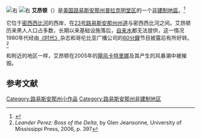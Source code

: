 [[File:LocalizadoriRONTON.PNG|右]]
[[File:IrontonLAStPaulMBChurch.JPG|右]]
'''艾昂顿'''（{{lang-en|Ironton}}）是[[美国|美国]][[路易斯安那州|路易斯安那州]][[普拉克明堂区_(路易斯安那州)|普拉克明堂区]]的一个[[非建制地區|非建制地區]]。<ref name="GR1">{{Cite web|url=http://www.census.gov/geo/www/gazetteer/gazette.html|title=US Gazetteer files: 2010, 2000, and 1990|accessdate=2011-04-23|date=2011-02-12|publisher=[[United_States_Census_Bureau|United States Census Bureau]]|archive-url=https://web.archive.org/web/20110102044750/http://www.census.gov/geo/www/gazetteer/gazette.html|archive-date=2011-01-02|dead-url=yes}}</ref>

它位于[[密西西比河|密西西比河]]的西岸，在[[23号路易斯安那州州道|23号路易斯安那州州道]]与密西西比河之间。艾昂顿历来黑人人口占多数，长期以来基础设施落后，[[自来水|自来水]]都无法提供，这一情况1980年代经由[[時代_(雜誌)|《时代》]]杂志和哥伦比亚广播公司的[[60分鐘|60分鐘]]节目披露后有所好转。<ref>''Leander Perez: Boss of the Delta'', by Glen Jeansonne, University of Mississippi Press, 2006, p. 397</ref>

和附近的地区一样，艾昂顿在2005年的[[2005年飓风卡特里娜|飓风卡特里娜]]及其产生的风暴潮中被摧毁。

== 参考文献 ==
{{reflist}}
[[Category:路易斯安那州小作品|Category:路易斯安那州小作品]]
[[Category:路易斯安那州非建制地区|Category:路易斯安那州非建制地区]]